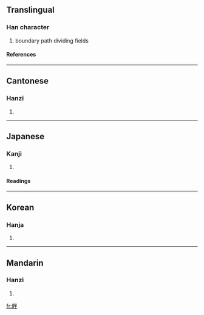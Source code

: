 ==Translingual==
===Han character===
{{Han char|rn=102|rad=田|as=05|sn=10|four=6905<sub>0</sub>|canj=田火手 (WFQ)}}
# boundary path dividing fields
====References====
{{Han ref|kx=0760.370|dkj=21801|dj=1170.230|hdz=42539.010|uh=7554|ud=30036|bh=AF60|bd=44896}}

----
==Cantonese==
===Hanzi===
{{yue-hanzi|jyut=|y=bun6}}
# {{defn|Cantonese}}

----
==Japanese==
===Kanji===
{{ja-kanji|grade=|rs=田05}}
# {{defn|Japanese}} 
====Readings====
{{ja-readings|on=[[はん]] (han)|kun=[[あぜ]] (aze), [[くろ]] (kuro), [[そむく]] (somuku)|nanori=}}

----
==Korean==
===Hanja===
{{ko-hanja|hangeul=반|eumhun=|rv=ban|mr=pan|y=pan}}
# {{defn|Korean}}

----
==Mandarin==
===Hanzi===
{{cmn-hanzi|pin=[[pàn]] (pan4)|wg=p'an<sup>4</sup>}}
# {{defn|Mandarin}}

[[fr:畔]]